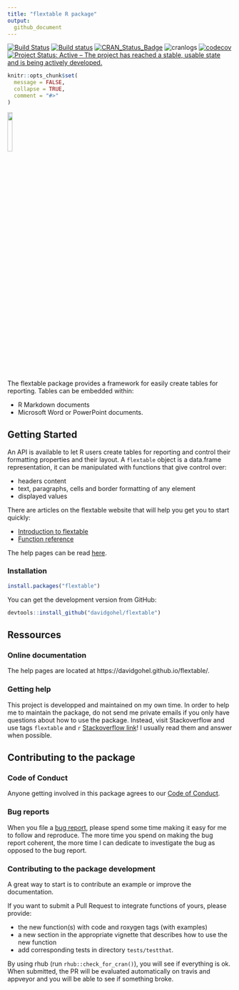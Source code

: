 ```yaml
---
title: "flextable R package"
output:
  github_document
---
```



<!-- README.md is generated from README.Rmd. Please edit that file -->

[![Build Status](https://travis-ci.org/davidgohel/flextable.svg?branch=master)](https://travis-ci.org/davidgohel/flextable)
[![Build status](https://ci.appveyor.com/api/projects/status/github/davidgohel/flextable?branch=master)](https://ci.appveyor.com/project/davidgohel/flextable/branch/master)
[![CRAN_Status_Badge](http://www.r-pkg.org/badges/version/flextable)](https://cran.r-project.org/package=flextable)
![cranlogs](http://cranlogs.r-pkg.org./badges/flextable)
[![codecov](https://codecov.io/gh/davidgohel/flextable/branch/master/graph/badge.svg)](https://codecov.io/gh/davidgohel/flextable)
[![Project Status: Active – The project has reached a stable, usable state and is being actively developed.](http://www.repostatus.org/badges/latest/active.svg)](http://www.repostatus.org/#active)

```r
knitr::opts_chunk$set(
  message = FALSE,
  collapse = TRUE,
  comment = "#>"
)
```



<img src="http://www.ardata.fr/images/flextablelogo.svg" width = "15%"/>

The flextable package provides a framework for easily create tables for reporting. 
Tables can be embedded within:

* R Markdown documents
* Microsoft Word or PowerPoint documents.


## Getting Started

An API is available to let R users create tables for reporting and control their formatting properties and their layout. A `flextable` object is a data.frame representation, it can be manipulated with functions that give control over:

- headers content 
- text, paragraphs, cells and border formatting of any element
- displayed values

There are articles on the flextable website that will help you get you to start quickly:

* [Introduction to flextable](https://davidgohel.github.io/flextable/articles/overview.html)
* [Function reference](https://davidgohel.github.io/flextable/reference/index.html)

The help pages can be read [here](https://davidgohel.github.io/flextable).

### Installation


```r
install.packages("flextable")
```

You can get the development version from GitHub:

```r
devtools::install_github("davidgohel/flextable")
```


## Ressources

### Online documentation

The help pages are located at https://davidgohel.github.io/flextable/.

### Getting help

This project is developped and maintained on my own time. In order to help me to maintain the 
package, do not send me private emails if you only have questions about how to use the package.
Instead, visit Stackoverflow and use tags `flextable` and `r` [Stackoverflow link](https://stackoverflow.com/questions/tagged/flextable+r)! 
I usually read them and answer when possible. 

## Contributing to the package

### Code of Conduct

Anyone getting involved in this package agrees to our [Code of Conduct](https://github.com/davidgohel/flextable/blob/master/CONDUCT.md).

### Bug reports

When you file a [bug report](https://github.com/davidgohel/flextable/issues), please spend some time making it easy for me to follow and reproduce. The more time you spend on making the bug report coherent, the more time I can dedicate to investigate the bug as opposed to the bug report.

### Contributing to the package development

A great way to start is to contribute an example or improve the documentation.

If you want to submit a Pull Request to integrate functions of yours, please provide:

* the new function(s) with code and roxygen tags (with examples)
* a new section in the appropriate vignette that describes how to use the new function
* add corresponding tests in directory `tests/testthat`.

By using rhub (run `rhub::check_for_cran()`), you will see if everything is ok.
When submitted, the PR will be evaluated automatically on travis and appveyor and you will be able to see if something broke.

